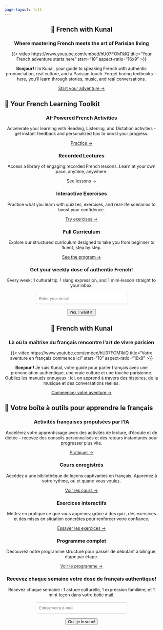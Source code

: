 ```yaml
---
page-layout: full
---
```


:::::: {.content-visible when-profile="english"}

<div style="text-align: center;">

## 🥖 French with Kunal {.hero}

### Where mastering French meets the art of Parisian living

{{< video https://www.youtube.com/embed/hU07FOM1klQ title="Your French adventure starts here" start="10" aspect-ratio="16x9" >}}

**Bonjour!** I’m Kunal, your guide to speaking French with authentic pronunciation, real culture, and a Parisian touch. Forget boring textbooks—here, you’ll learn through stories, music, and real conversations.

[Start your adventure →](https://learn.frenchwithkunal.ca/subscription){.btn}

</div>

## 🎯 Your French Learning Toolkit {#cards-en}

::::: card-container

:::: card
::: card-content
<div style="text-align: center;">
  <h3><i class="fas fa-magic"></i> AI-Powered French Activities</h3>
  <p>
    Accelerate your learning with Reading, Listening, and Dictation activities - get instant feedback and personalized tips to boost your progress.
  </p>
  <a href="https://french-grammar-ai-a92ff913a503.herokuapp.com/" class="btn" target="_blank" rel="noopener">Practice →</a>
</div>
:::
::::

:::: card
::: card-content
<div style="text-align: center;">
  <h3><i class="fas fa-play-circle"></i> Recorded Lectures</h3>
  <p>
    Access a library of engaging recorded French lessons. Learn at your own pace, anytime, anywhere.
  </p>
  [See lessons →](/posts.html){.btn}
</div>
:::
::::

:::: card
::: card-content
<div style="text-align: center;">
  <h3><i class="fas fa-tasks"></i> Interactive Exercises</h3>
  <p>
    Practice what you learn with quizzes, exercises, and real-life scenarios to boost your confidence.
  </p>
  [Try exercises →](/exercises.html){.btn}
</div>
:::
::::

:::: card
::: card-content
<div style="text-align: center;">
  <h3><i class="fas fa-stream"></i> Full Curriculum</h3>
  <p>
    Explore our structured curriculum designed to take you from beginner to fluent, step by step.
  </p>
  [See the program →](/curriculum.html){.btn}
</div>
:::
::::

:::::


<!--
## 🗣️ Testimonials {.testimonials}

::: {.sk-ww-google-reviews data-embed-id="25557829"}

:::

<script src='https://widgets.sociablekit.com/google-reviews/widget.js' defer></script>

<script>
  // Auto-refresh the reviews widget every 60 seconds
  setInterval(function() {
    var widget = document.querySelector('.sk-ww-google-reviews');
    if(widget) {
      var src = "https://widgets.sociablekit.com/google-reviews/widget.js";
      var oldScript = document.querySelector('script[src="' + src + '"]');
      if(oldScript) oldScript.remove();
      var script = document.createElement('script');
      script.src = src;
      script.defer = true;
      document.body.appendChild(script);
    }
  }, 60000);
</script>
-->

::: {#newsletter-en .card style="text-align: center; background: var(--light); border: 2px dashed var(--accent);"}

<h3><i class="fas fa-envelope-open-text"></i> Get your weekly dose of authentic French!</h3>

<p>Every week: 1 cultural tip, 1 slang expression, and 1 mini-lesson straight to your inbox.</p>

<form id="subscribeFormEn" style="margin-top: 1rem;">

<input type="email" id="subscriberEmailEn" name="email" placeholder="Enter your email" required style="padding: 10px; border-radius: 5px; border: 1px solid #ccc; width: 80%; max-width: 300px;"> <br> <button type="submit" class="btn" style="margin-top: 1rem;">Yes, I want it!</button>

</form>

:::

<script>
document.getElementById('subscribeFormEn').addEventListener('submit', async function(e) {
    e.preventDefault();

    const email = document.getElementById('subscriberEmailEn').value;

    try {
        const response = await fetch('https://frenchwithkunal-cdf6ea3f88ce.herokuapp.com/api/v1/subscribers/create-subscriber', {
            method: 'POST',
            headers: {
                'Content-Type': 'application/json'
            },
            body: JSON.stringify({ email: email })
        });

        if (response.ok) {
            alert('Thank you! You are now subscribed to our newsletter.');
            document.getElementById('subscriberEmailEn').value = '';
        } else {
            alert('There was a problem with your subscription. Please try again later.');
        }
    } catch (error) {
        console.error('Error:', error);
        alert('An error occurred. Please try again later.');
    }
});
</script>

::::::


:::::: {.content-visible when-profile="french"}


<div style="text-align: center;">

## 🥖 French with Kunal {.hero}

### Là où la maîtrise du français rencontre l’art de vivre parisien

  {{< video https://www.youtube.com/embed/hU07FOM1klQ title="Votre aventure en français commence ici" start="10" aspect-ratio="16x9" >}}

  **Bonjour !** Je suis Kunal, votre guide pour parler français avec une prononciation authentique, une vraie culture et une touche parisienne. Oubliez les manuels ennuyeux : ici, on apprend à travers des histoires, de la musique et des conversations réelles.

  [Commencer votre aventure →](https://learn.frenchwithkunal.ca/subscription){.btn}
  
</div>

## 🎯 Votre boîte à outils pour apprendre le français {#cards-fr}

::::: card-container


:::: card
::: card-content
<h3 style="text-align: center;"><i class="fas fa-magic"></i> Activités françaises propulsées par l’IA</h3>
<p style="text-align: center;">
    Accélérez votre apprentissage avec des activités de lecture, d’écoute et de dictée – recevez des conseils personnalisés et des retours instantanés pour progresser plus vite.
</p>
<p style="text-align: center;">
    <a href="https://french-grammar-ai-a92ff913a503.herokuapp.com/" class="btn" target="_blank" rel="noopener">Pratiquer →</a>
</p>
:::
:::: 

:::: card
::: card-content
<h3 style="text-align: center;"><i class="fas fa-play-circle"></i> Cours enregistrés</h3>
<p style="text-align: center;">
    Accédez à une bibliothèque de leçons captivantes en français. Apprenez à votre rythme, où et quand vous voulez.
</p>
<p style="text-align: center;">
    [Voir les cours →](/posts.html){.btn}
</p>
:::
::::


:::: card
::: card-content
<h3 style="text-align: center;"><i class="fas fa-tasks"></i> Exercices interactifs</h3>
<p style="text-align: center;">
    Mettez en pratique ce que vous apprenez grâce à des quiz, des exercices et des mises en situation concrètes pour renforcer votre confiance.
</p>
<p style="text-align: center;">
    [Essayer les exercices →](/exercises.html){.btn}
</p>
:::
::::


:::: card
::: card-content
<h3 style="text-align: center;"><i class="fas fa-stream"></i> Programme complet</h3>
<p style="text-align: center;">
    Découvrez notre programme structuré pour passer de débutant à bilingue, étape par étape.
</p>
<p style="text-align: center;">
    [Voir le programme →](/curriculum.html){.btn}
</p>
:::
::::

:::::


<!--
## 🗣️ Témoignages {.testimonials}

::: {.sk-ww-google-reviews data-embed-id="25557829"}

:::

<script src='https://widgets.sociablekit.com/google-reviews/widget.js' defer></script>

<script>
  // Auto-refresh the reviews widget every 60 seconds
  setInterval(function() {
    var widget = document.querySelector('.sk-ww-google-reviews');
    if(widget) {
      var src = "https://widgets.sociablekit.com/google-reviews/widget.js";
      var oldScript = document.querySelector('script[src="' + src + '"]');
      if(oldScript) oldScript.remove();
      var script = document.createElement('script');
      script.src = src;
      script.defer = true;
      document.body.appendChild(script);
    }
  }, 60000);

</script>
-->

::: {#newsletter-fr .card style="text-align: center; background: var(--light); border: 2px dashed var(--accent);"}

<h3><i class="fas fa-envelope-open-text"></i> Recevez chaque semaine votre dose de français authentique!</h3>

<p>Recevez chaque semaine : 1 astuce culturelle, 1 expression familière, et 1 mini-leçon dans votre boîte mail.</p>

<form id="subscribeFormFr" style="margin-top: 1rem;">

<input type="email" id="subscriberEmailFr" name="email" placeholder="Entrez votre e-mail" required style="padding: 10px; border-radius: 5px; border: 1px solid #ccc; width: 80%; max-width: 300px;"> <br> <button type="submit" class="btn" style="margin-top: 1rem;">Oui, je le veux!</button>

</form>

:::


<script>
document.getElementById('subscribeFormFr').addEventListener('submit', async function(e) {
  e.preventDefault();
  
  const email = document.getElementById('subscriberEmailFr').value;
  
  try {
    const response = await fetch('https://frenchwithkunal-cdf6ea3f88ce.herokuapp.com/api/v1/subscribers/create-subscriber', {
      method: 'POST',
      headers: {
        'Content-Type': 'application/json'
      },
      body: JSON.stringify({ email: email })
    });

    if (response.ok) {
      alert('Merci! Vous êtes maintenant abonné à notre newsletter.');
      document.getElementById('subscriberEmailFr').value = '';
    } else {
      alert('Il y a eu un problème avec votre inscription. Veuillez réessayer plus tard.');
    }
  } catch (error) {
    console.error('Error:', error);
    alert('Une erreur est survenue. Veuillez réessayer plus tard.');
  }
});
</script>

::::::